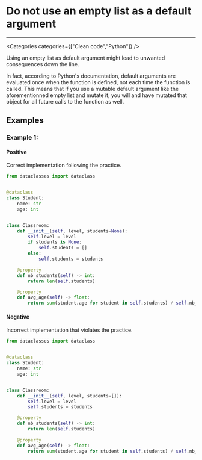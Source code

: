 

# Do not use an empty list as a default argument

<Severity severity={SeverityLevels.MEDIUM} />

---

<Categories categories={["Clean code","Python"]} />

Using an empty list as default argument might lead to unwanted consequences down the line.

In fact, according to Python's documentation, default arguments are evaluated once when the function is defined, not each time the function is called. This means that if you use a mutable default argument like the aforementionned empty list and mutate it, you will and have mutated that object for all future calls to the function as well.

## Examples

### Example 1:

<!-- #example -->

#### Positive

<!-- #example_positive_description -->
Correct implementation following the practice.

<!-- #example_positive_code -->
```py
from dataclasses import dataclass


@dataclass
class Student:
    name: str
    age: int


class Classroom:
    def __init__(self, level, students=None):
        self.level = level
        if students is None:
            self.students = []
        else:
        	self.students = students

    @property
    def nb_students(self) -> int:
        return len(self.students)

    @property
    def avg_age(self) -> float:
        return sum(student.age for student in self.students) / self.nb_students

```

#### Negative

<!-- #example_negative_description -->
Incorrect implementation that violates the practice.

<!-- #example_negative_code -->
```py
from dataclasses import dataclass


@dataclass
class Student:
    name: str
    age: int


class Classroom:
    def __init__(self, level, students=[]):
        self.level = level
        self.students = students

    @property
    def nb_students(self) -> int:
        return len(self.students)

    @property
    def avg_age(self) -> float:
        return sum(student.age for student in self.students) / self.nb_students

```
